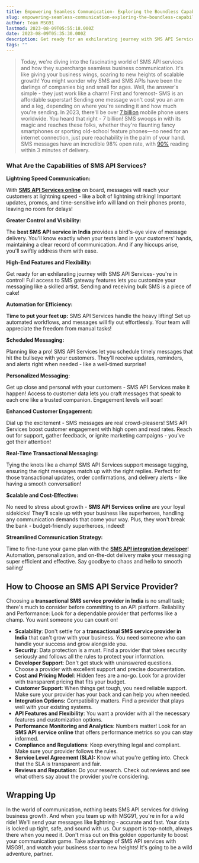 ```yaml
---
title: Empowering Seamless Communication- Exploring the Boundless Capabilities of SMS API Services for Scalable Business Growth
slug: empowering-seamless-communication-exploring-the-boundless-capabilities-of-sms-api-services-for-scalable-business-growth
author: Team MSG91
lastmod: 2023-08-09T05:55:18.000Z
date: 2023-08-09T05:35:30.000Z
description: Get ready for an exhilarating journey with SMS API Services- you're in control! Full access to SMS gateway features lets you customize your messaging like a skilled artist. Sending and receiving bulk SMS is a piece of cake!
tags: ""
---
```



> Today, we're diving into the fascinating world of SMS API services and how they supercharge seamless business communication. It's like giving your business wings, soaring to new heights of scalable growth! You might wonder why SMS and SMS APIs have been the darlings of companies big and small for ages. Well, the answer's simple - they just work like a charm! First and foremost- SMS is an affordable superstar! Sending one message won't cost you an arm and a leg, depending on where you're sending it and how much you're sending. In 2023, there'll be over [7 billion](https://www.bankmycell.com/blog/how-many-phones-are-in-the-world) mobile phone users worldwide. You heard that right - 7 billion! SMS swoops in with its magic and reaches these folks, whether they're flaunting fancy smartphones or sporting old-school feature phones—no need for an internet connection, just pure reachability in the palm of your hand. SMS messages have an incredible 98% open rate, with [90%](https://blog.adobe.com/en/publish/2015/07/27/marketing-with-98-percent-read-rate-and-10-more-compelling-stats) reading within 3 minutes of delivery.

### What Are the Capabilities of SMS API Services?

**Lightning Speed Communication:**

With [**SMS API Services online**](https://msg91.com/sms) on board, messages will reach your customers at lightning speed - like a bolt of lightning striking! Important updates, promos, and time-sensitive info will land on their phones pronto, leaving no room for delays!

**Greater Control and Visibility:**

The **best SMS API service in India** provides a bird's-eye view of message delivery. You'll know exactly when your texts land in your customers' hands, maintaining a clear record of communication. And if any hiccups arise, you'll swiftly address them with ease.

**High-End Features and Flexibility:**

Get ready for an exhilarating journey with SMS API Services- you're in control! Full access to SMS gateway features lets you customize your messaging like a skilled artist. Sending and receiving bulk SMS is a piece of cake!

**Automation for Efficiency:**

**Time to put your feet up:** SMS API Services handle the heavy lifting! Set up automated workflows, and messages will fly out effortlessly. Your team will appreciate the freedom from manual tasks!

**Scheduled Messaging:**

Planning like a pro! SMS API Services let you schedule timely messages that hit the bullseye with your customers. They'll receive updates, reminders, and alerts right when needed - like a well-timed surprise!

**Personalized Messaging:**

Get up close and personal with your customers - SMS API Services make it happen! Access to customer data lets you craft messages that speak to each one like a trusted companion. Engagement levels will soar!

**Enhanced Customer Engagement:**

Dial up the excitement - SMS messages are real crowd-pleasers! SMS API Services boost customer engagement with high open and read rates. Reach out for support, gather feedback, or ignite marketing campaigns - you've got their attention!

**Real-Time Transactional Messaging:**

Tying the knots like a champ! SMS API Services support message tagging, ensuring the right messages match up with the right replies. Perfect for those transactional updates, order confirmations, and delivery alerts - like having a smooth conversation!

**Scalable and Cost-Effective:**

No need to stress about growth - **SMS API Services online** are your loyal sidekicks! They'll scale up with your business like superheroes, handling any communication demands that come your way. Plus, they won't break the bank - budget-friendly superheroes, indeed!

**Streamlined Communication Strategy:**

Time to fine-tune your game plan with the [**SMS API integration developer**](https://msg91.com/sms)! Automation, personalization, and on-the-dot delivery make your messaging super efficient and effective. Say goodbye to chaos and hello to smooth sailing!

**How to Choose an SMS API Service Provider?**
----------------------------------------------

Choosing a **transactional SMS service provider in India** is no small task; there's much to consider before committing to an API platform. Reliability and Performance: Look for a dependable provider that performs like a champ. You want someone you can count on!

* **Scalability**: Don't settle for a **transactional SMS service provider in India** that can't grow with your business. You need someone who can handle your success and grow alongside you.
* **Security**: Data protection is a must. Find a provider that takes security seriously and follows all the rules to protect your information.
* **Developer Support**: Don't get stuck with unanswered questions. Choose a provider with excellent support and precise documentation.
* **Cost and Pricing Model**: Hidden fees are a no-go. Look for a provider with transparent pricing that fits your budget.
* **Customer Support**: When things get tough, you need reliable support. Make sure your provider has your back and can help you when needed.
* **Integration Options:** Compatibility matters. Find a provider that plays well with your existing systems.
* **API Features and Flexibility**: You want a provider with all the necessary features and customization options.
* **Performance Monitoring and Analytics**: Numbers matter! Look for an **SMS API service online** that offers performance metrics so you can stay informed.
* **Compliance and Regulations**: Keep everything legal and compliant. Make sure your provider follows the rules.
* **Service Level Agreement (SLA):** Know what you're getting into. Check that the SLA is transparent and fair.
* **Reviews and Reputation**: Do your research. Check out reviews and see what others say about the provider you're considering.

**Wrapping Up**
---------------

In the world of communication, nothing beats SMS API services for driving business growth. And when you team up with MSG91, you're in for a wild ride! We'll send your messages like lightning - accurate and fast. Your data is locked up tight, safe, and sound with us. Our support is top-notch, always there when you need it. Don't miss out on this golden opportunity to boost your communication game. Take advantage of SMS API services with MSG91, and watch your business soar to new heights! It's going to be a wild adventure, partner.

  


